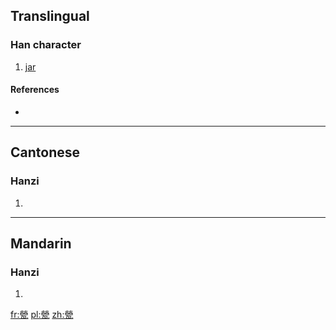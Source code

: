 ==Translingual==

===Han character===
{{Han char|rn=98|rad=瓦|as=10|sn=15|four=9971<sub>7</sub>|canj=火火月一弓 (FFBMN)}}

# [[jar]]

====References====
* {{Han ref|kx=0751.030|dkj=21564|dj=1159.040|hdz=21430.070|uh=7507|ud=29959|bh=E6AD|bd=59053}}

----

==Cantonese==

===Hanzi===
{{yue-hanzi|jyut=|y=aang1}}

# {{defn|lang=yue|sort=瓦10}}

----

==Mandarin==

===Hanzi===
{{cmn-hanzi|pin=[[yīng]] ([[ying1]])|wg=ying<sup>1</sup>}}

# {{defn|lang=cmn|sort=瓦10}}

[[fr:甇]]
[[pl:甇]]
[[zh:甇]]
